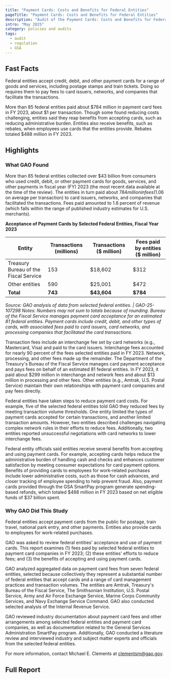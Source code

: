 ```yaml
---
title: "Payment Cards: Costs and Benefits for Federal Entities"
pageTitle: "Payment Cards: Costs and Benefits for Federal Entities"
description: "Audit of the Payment Cards: Costs and Benefits for Federal Entities."
intro: "May 2025"
category: policies and audits
tags:
  - audit
  - regulation
  - GSA
---
```



<LinkButton link="https://www.gao.gov/products/gao-25-107298" text="View audit highlights" />

## Fast Facts
Federal entities accept credit, debit, and other payment cards for a range of goods and services, including postage stamps and train tickets. Doing so requires them to pay fees to card issuers, networks, and companies that facilitate the transactions.

More than 85 federal entities paid about $784 million in payment card fees in FY 2023, about $1 per transaction. Though some found reducing costs challenging, entities said they reap benefits from accepting cards, such as reducing administrative burden. Entities also receive benefits, such as rebates, when employees use cards that the entities provide. Rebates totaled $488 million in FY 2023.


## Highlights
### What GAO Found
More than 85 federal entities collected over $43 billion from consumers who used credit, debit, or other payment cards for goods, services, and other payments in fiscal year (FY) 2023 (the most recent data available at the time of the review). The entities in turn paid about $784 million in fees ($1.06 on average per transaction) to card issuers, networks, and companies that facilitated the transactions. Fees paid amounted to 1.8 percent of revenue (which falls within the range of published industry estimates for U.S. merchants).

**Acceptance of Payment Cards by Selected Federal Entities, Fiscal Year 2023**

| Entity                                | Transactions (millions) | Transactions ($ million) | Fees paid by entities ($ million) |
|---------------------------------------|-------------------------|--------------------------|-----------------------------------|
| Treasury Bureau of the Fiscal Service | 153                     | $18,602                  | $312                              |
| Other entities                        | 590                     | $25,001                  | $472                              |
| **Total**                             | **743**                 | **$43,604**              | **$784**                          |

*Source: GAO analysis of data from selected federal entities. | GAO-25-107298*
*Notes: Numbers may not sum to totals because of rounding. Bureau of the Fiscal Service manages payment card acceptance for an estimated 81 federal entities. Payment cards include credit, debit, and other types of cards, with associated fees paid to card issuers, card networks, and processing companies that facilitated the card transactions.*

Transaction fees include an interchange fee set by card networks (e.g., Mastercard, Visa) and paid to the card issuers. Interchange fees accounted for nearly 90 percent of the fees selected entities paid in FY 2023. Network, processing, and other fees made up the remainder. The Department of the Treasury's Bureau of the Fiscal Service manages card payment acceptance and pays fees on behalf of an estimated 81 federal entities. In FY 2023, it paid about $299 million in interchange and network fees and about $13 million in processing and other fees. Other entities (e.g., Amtrak, U.S. Postal Service) maintain their own relationships with payment card companies and pay fees directly.

Federal entities have taken steps to reduce payment card costs. For example, five of the selected federal entities told GAO they reduced fees by meeting transaction volume thresholds. One entity limited the types of payment cards accepted for certain transactions, and another limited transaction amounts. However, two entities described challenges navigating complex network rules in their efforts to reduce fees. Additionally, two entities reported unsuccessful negotiations with card networks to lower interchange fees.

Federal entity officials said entities receive several benefits from accepting and using payment cards. For example, accepting cards helps reduce the administrative burden of handling cash and checks and enhances customer satisfaction by meeting consumer expectations for card payment options. Benefits of providing cards to employees for work-related purchases include lower administrative costs, such as those for cash advances, and closer tracking of employee spending to help prevent fraud. Also, payment cards provided through the GSA SmartPay program generate spending-based refunds, which totaled $488 million in FY 2023 based on net eligible funds of $37 billion spent.

### Why GAO Did This Study
Federal entities accept payment cards from the public for postage, train travel, national park entry, and other payments. Entities also provide cards to employees for work-related purchases.

GAO was asked to review federal entities' acceptance and use of payment cards. This report examines (1) fees paid by selected federal entities to payment card companies in FY 2023; (2) these entities' efforts to reduce fees; and (3) the benefits of accepting and using payment cards.

GAO analyzed aggregated data on payment card fees from seven federal entities, selected because collectively they represent a substantial number of federal entities that accept cards and a range of card management practices and transaction volumes. The entities are Amtrak, Treasury's Bureau of the Fiscal Service, The Smithsonian Institution, U.S. Postal Service, Army and Air Force Exchange Service, Marine Corps Community Services, and Navy Exchange Service Command. GAO also conducted selected analysis of the Internal Revenue Service.

GAO reviewed industry documentation about payment card fees and other arrangements among selected federal entities and payment card companies, as well as documentation related to the General Services Administration SmartPay program. Additionally, GAO conducted a literature review and interviewed industry and subject matter experts and officials from the selected federal entities.

For more information, contact Michael E. Clements at clementsm@gao.gov.

## Full Report

<LinkButton link="https://files.gao.gov/reports/GAO-25-107298/index.html?_gl=1*c4ainj*_ga*NTE2NzgwODE0LjE3MTc3NjQ0Mjg.*_ga_V393SNS3SR*czE3NDkwNDY5MjckbzEyJGcwJHQxNzQ5MDQ2OTI3JGo2MCRsMCRoMA.." text="View Full Report" />
